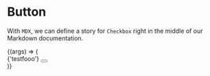 <!-- Checkbox.stories.mdx -->



<Meta title="Components/Button" component={Button} />

# Button

With `MDX`, we can define a story for `Checkbox` right in the middle of our Markdown documentation.

<Canvas>
  <Story 
    name="demo button"
    args={{ 
      compiler: 'TS',
      framework: 'react'
    }}>
      {(args) => (
        <div>
          {'testfooo'}
          <Button {...args} />
        </div>
      )}
   </Story>
</Canvas>

<ArgsTable story="demo button" />
